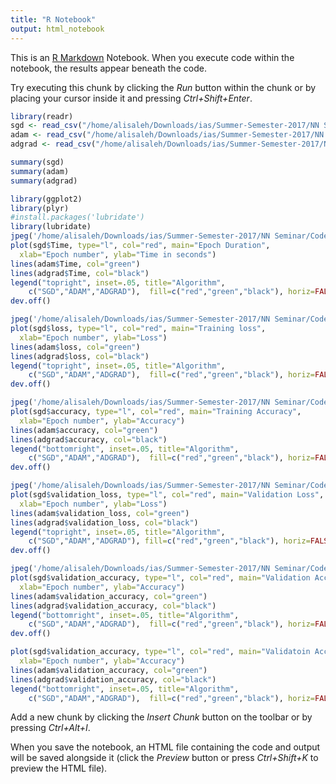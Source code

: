 ```yaml
---
title: "R Notebook"
output: html_notebook
---
```


This is an [R Markdown](http://rmarkdown.rstudio.com) Notebook. When you execute code within the notebook, the results appear beneath the code. 

Try executing this chunk by clicking the *Run* button within the chunk or by placing your cursor inside it and pressing *Ctrl+Shift+Enter*. 

```r
library(readr)
sgd <- read_csv("/home/alisaleh/Downloads/ias/Summer-Semester-2017/NN Seminar/Code/sgd.csv")
adam <- read_csv("/home/alisaleh/Downloads/ias/Summer-Semester-2017/NN Seminar/Code/adam.csv")
adgrad <- read_csv("/home/alisaleh/Downloads/ias/Summer-Semester-2017/NN Seminar/Code/adgrad.csv")
```
```r
summary(sgd)
summary(adam)
summary(adgrad)
```

```r
library(ggplot2)
library(plyr)
#install.packages('lubridate')
library(lubridate)
jpeg('/home/alisaleh/Downloads/ias/Summer-Semester-2017/NN Seminar/Code/Time.jpg')
plot(sgd$Time, type="l", col="red", main="Epoch Duration",
  xlab="Epoch number", ylab="Time in seconds")
lines(adam$Time, col="green")
lines(adgrad$Time, col="black")
legend("topright", inset=.05, title="Algorithm",
  	c("SGD","ADAM","ADGRAD"),  fill=c("red","green","black"), horiz=FALSE)
dev.off()
```


```r
jpeg('/home/alisaleh/Downloads/ias/Summer-Semester-2017/NN Seminar/Code/loss.jpg')
plot(sgd$loss, type="l", col="red", main="Training loss",
  xlab="Epoch number", ylab="Loss")
lines(adam$loss, col="green")
lines(adgrad$loss, col="black")
legend("topright", inset=.05, title="Algorithm",
  	c("SGD","ADAM","ADGRAD"),  fill=c("red","green","black"), horiz=FALSE)
dev.off()
```

```r
jpeg('/home/alisaleh/Downloads/ias/Summer-Semester-2017/NN Seminar/Code/acc.jpg')
plot(sgd$accuracy, type="l", col="red", main="Training Accuracy",
  xlab="Epoch number", ylab="Accuracy")
lines(adam$accuracy, col="green")
lines(adgrad$accuracy, col="black")
legend("bottomright", inset=.05, title="Algorithm",
  	c("SGD","ADAM","ADGRAD"),  fill=c("red","green","black"), horiz=FALSE)
dev.off()
```

```r
jpeg('/home/alisaleh/Downloads/ias/Summer-Semester-2017/NN Seminar/Code/val_loss.jpg')
plot(sgd$validation_loss, type="l", col="red", main="Validation Loss",
  xlab="Epoch number", ylab="Loss")
lines(adam$validation_loss, col="green")
lines(adgrad$validation_loss, col="black")
legend("topright", inset=.05, title="Algorithm",
  	c("SGD","ADAM","ADGRAD"), fill=c("red","green","black"), horiz=FALSE)
dev.off()
```

```r
jpeg('/home/alisaleh/Downloads/ias/Summer-Semester-2017/NN Seminar/Code/val_acc.jpg')
plot(sgd$validation_accuracy, type="l", col="red", main="Validation Accuracy",
  xlab="Epoch number", ylab="Accuracy")
lines(adam$validation_accuracy, col="green")
lines(adgrad$validation_accuracy, col="black")
legend("bottomright", inset=.05, title="Algorithm",
  	c("SGD","ADAM","ADGRAD"),  fill=c("red","green","black"), horiz=FALSE)
dev.off()
```
```r
plot(sgd$validation_accuracy, type="l", col="red", main="Validatoin Accuracy",
  xlab="Epoch number", ylab="Accuracy")
lines(adam$validation_accuracy, col="green")
lines(adgrad$validation_accuracy, col="black")
legend("bottomright", inset=.05, title="Algorithm",
  	c("SGD","ADAM","ADGRAD"),  fill=c("red","green","black"), horiz=FALSE)
```

Add a new chunk by clicking the *Insert Chunk* button on the toolbar or by pressing *Ctrl+Alt+I*.

When you save the notebook, an HTML file containing the code and output will be saved alongside it (click the *Preview* button or press *Ctrl+Shift+K* to preview the HTML file).
